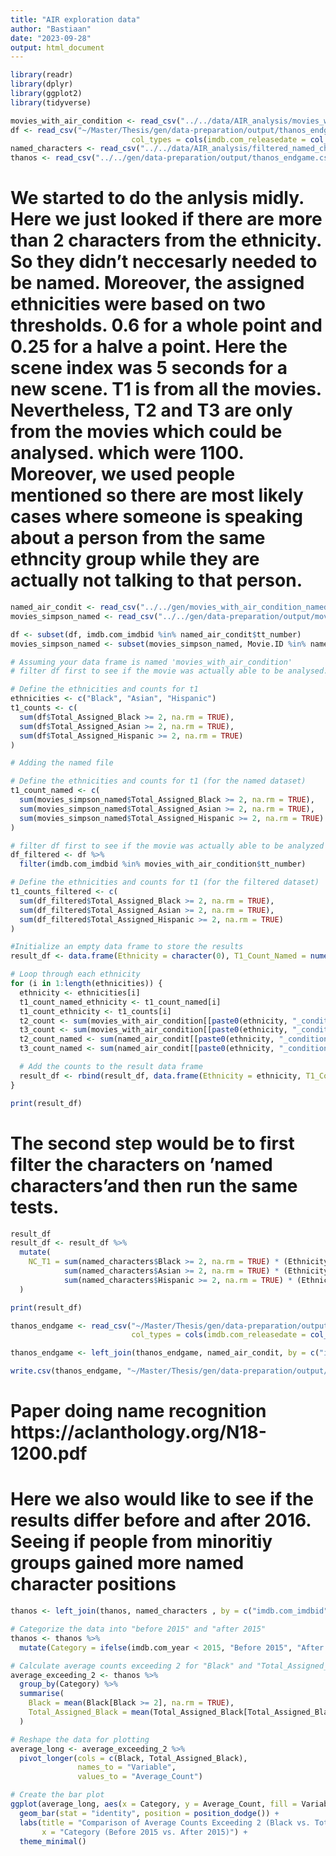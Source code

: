 ```yaml
---
title: "AIR exploration data"
author: "Bastiaan"
date: "2023-09-28"
output: html_document
---
```

```r
library(readr)
library(dplyr)
library(ggplot2)
library(tidyverse)
```

```r
movies_with_air_condition <- read_csv("../../data/AIR_analysis/movies_with_air_condition.csv")
df <- read_csv("~/Master/Thesis/gen/data-preparation/output/thanos_endgame.csv", 
                           col_types = cols(imdb.com_releasedate = col_datetime(format = "%Y-%d-%m")))
named_characters <- read_csv("../../data/AIR_analysis/filtered_named_characters.csv")
thanos <- read_csv("../../gen/data-preparation/output/thanos_endgame.csv")
```
# We started to do the anlysis midly. Here we just looked if there are more than 2 characters from the ethnicity. So they didn't neccesarly needed to be named. Moreover, the assigned ethnicities were based on two thresholds. 0.6 for a whole point and 0.25 for a halve a point. Here the scene index was 5 seconds for a new scene. T1 is from all the movies. Nevertheless, T2 and T3 are only from the movies which could be analysed. which were 1100. Moreover, we used people mentioned so there are most likely cases where someone is speaking about a person from the same ethncity group while they are actually not talking to that person. 

```r
named_air_condit <- read_csv("../../gen/movies_with_air_condition_named.csv")
movies_simpson_named <- read_csv("../../gen/data-preparation/output/movies_simpson_named.csv")

df <- subset(df, imdb.com_imdbid %in% named_air_condit$tt_number)
movies_simpson_named <- subset(movies_simpson_named, Movie.ID %in% named_air_condit$tt_number)

# Assuming your data frame is named 'movies_with_air_condition'
# filter df first to see if the movie was actually able to be analysed.

# Define the ethnicities and counts for t1
ethnicities <- c("Black", "Asian", "Hispanic")
t1_counts <- c(
  sum(df$Total_Assigned_Black >= 2, na.rm = TRUE),
  sum(df$Total_Assigned_Asian >= 2, na.rm = TRUE),
  sum(df$Total_Assigned_Hispanic >= 2, na.rm = TRUE)
)

# Adding the named file

# Define the ethnicities and counts for t1 (for the named dataset)
t1_count_named <- c(
  sum(movies_simpson_named$Total_Assigned_Black >= 2, na.rm = TRUE),
  sum(movies_simpson_named$Total_Assigned_Asian >= 2, na.rm = TRUE),
  sum(movies_simpson_named$Total_Assigned_Hispanic >= 2, na.rm = TRUE)
)

# filter df first to see if the movie was actually able to be analyzed
df_filtered <- df %>%
  filter(imdb.com_imdbid %in% movies_with_air_condition$tt_number)

# Define the ethnicities and counts for t1 (for the filtered dataset)
t1_counts_filtered <- c(
  sum(df_filtered$Total_Assigned_Black >= 2, na.rm = TRUE),
  sum(df_filtered$Total_Assigned_Asian >= 2, na.rm = TRUE),
  sum(df_filtered$Total_Assigned_Hispanic >= 2, na.rm = TRUE)
)

#Initialize an empty data frame to store the results
result_df <- data.frame(Ethnicity = character(0), T1_Count_Named = numeric(0), T1_Count_All = numeric(0), T2_Count = numeric(0), T2_Count_named = numeric(0), T3_Count = numeric(0), T3_Count_named = numeric(0))

# Loop through each ethnicity
for (i in 1:length(ethnicities)) {
  ethnicity <- ethnicities[i]
  t1_count_named_ethnicity <- t1_count_named[i]
  t1_count_ethnicity <- t1_counts[i]
  t2_count <- sum(movies_with_air_condition[[paste0(ethnicity, "_condition_with_white_t2")]] == 1)
  t3_count <- sum(movies_with_air_condition[[paste0(ethnicity, "_condition_t3")]] == 1)
  t2_count_named <- sum(named_air_condit[[paste0(ethnicity, "_condition_t2")]] == 1)
  t3_count_named <- sum(named_air_condit[[paste0(ethnicity, "_condition_t3")]] == 1)

  # Add the counts to the result data frame
  result_df <- rbind(result_df, data.frame(Ethnicity = ethnicity, T1_Count_All = t1_count_ethnicity, T1_Count_Named = t1_count_named_ethnicity, T2_Count = t2_count, T2_Count_named = t2_count_named, T3_Count = t3_count, T3_Count_named = t3_count_named))
}

print(result_df)
```


# The second step would be to first filter the characters on 'named characters'and then run the same tests. 
```r
result_df
result_df <- result_df %>%
  mutate(
    NC_T1 = sum(named_characters$Black >= 2, na.rm = TRUE) * (Ethnicity == "Black") +
            sum(named_characters$Asian >= 2, na.rm = TRUE) * (Ethnicity == "Asian") +
            sum(named_characters$Hispanic >= 2, na.rm = TRUE) * (Ethnicity == "Hispanic")
  )

print(result_df)

```


```r
thanos_endgame <- read_csv("~/Master/Thesis/gen/data-preparation/output/thanos_endgame.csv", 
                           col_types = cols(imdb.com_releasedate = col_datetime(format = "%Y-%d-%m")))

thanos_endgame <- left_join(thanos_endgame, named_air_condit, by = c("imdb.com_imdbid" = "tt_number"))

write.csv(thanos_endgame, "~/Master/Thesis/gen/data-preparation/output/thanos_endgame.csv")

```








# Paper doing name recognition https://aclanthology.org/N18-1200.pdf 

# Here we also would like to see if the results differ before and after 2016. Seeing if people from minoritiy groups gained more named character positions

```r
thanos <- left_join(thanos, named_characters , by = c("imdb.com_imdbid" = "IMDb ID"))
```

```r
# Categorize the data into "before 2015" and "after 2015"
thanos <- thanos %>%
  mutate(Category = ifelse(imdb.com_year < 2015, "Before 2015", "After 2015"))

# Calculate average counts exceeding 2 for "Black" and "Total_Assigned_Black" in each category
average_exceeding_2 <- thanos %>%
  group_by(Category) %>%
  summarise(
    Black = mean(Black[Black >= 2], na.rm = TRUE),
    Total_Assigned_Black = mean(Total_Assigned_Black[Total_Assigned_Black >= 2], na.rm = TRUE)
  )

# Reshape the data for plotting
average_long <- average_exceeding_2 %>%
  pivot_longer(cols = c(Black, Total_Assigned_Black),
               names_to = "Variable", 
               values_to = "Average_Count")

# Create the bar plot
ggplot(average_long, aes(x = Category, y = Average_Count, fill = Variable)) +
  geom_bar(stat = "identity", position = position_dodge()) +
  labs(title = "Comparison of Average Counts Exceeding 2 (Black vs. Total_Assigned_Black)",
       x = "Category (Before 2015 vs. After 2015)") +
  theme_minimal()
```